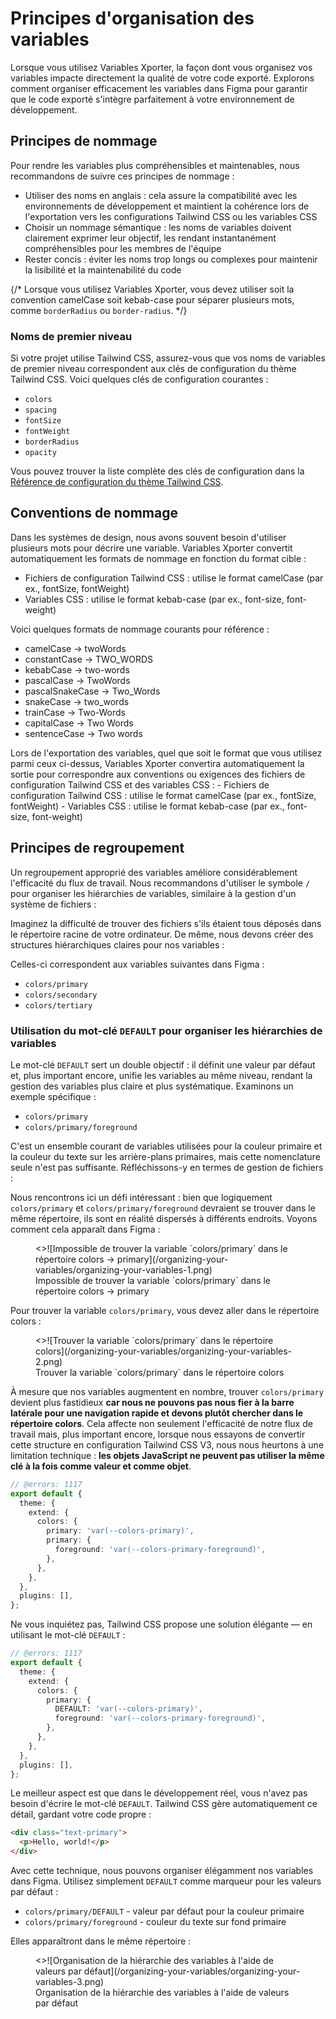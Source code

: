 
# Principes d'organisation des variables

Lorsque vous utilisez Variables Xporter, la façon dont vous organisez vos variables impacte directement la qualité de votre code exporté. Explorons comment organiser efficacement les variables dans Figma pour garantir que le code exporté s'intègre parfaitement à votre environnement de développement.

## Principes de nommage

Pour rendre les variables plus compréhensibles et maintenables, nous recommandons de suivre ces principes de nommage :

- Utiliser des noms en anglais : cela assure la compatibilité avec les environnements de développement et maintient la cohérence lors de l'exportation vers les configurations Tailwind CSS ou les variables CSS
- Choisir un nommage sémantique : les noms de variables doivent clairement exprimer leur objectif, les rendant instantanément compréhensibles pour les membres de l'équipe
- Rester concis : éviter les noms trop longs ou complexes pour maintenir la lisibilité et la maintenabilité du code

{/* <Callout type="info" emoji="ℹ️">
  Lorsque vous utilisez Variables Xporter, vous devez utiliser soit la convention camelCase soit kebab-case pour séparer plusieurs mots, comme `borderRadius` ou `border-radius`.
</Callout> */}

### Noms de premier niveau

Si votre projet utilise Tailwind CSS, assurez-vous que vos noms de variables de premier niveau correspondent aux clés de configuration du thème Tailwind CSS. Voici quelques clés de configuration courantes :

- `colors`
- `spacing`
- `fontSize`
- `fontWeight`
- `borderRadius`
- `opacity`

Vous pouvez trouver la liste complète des clés de configuration dans la [Référence de configuration du thème Tailwind CSS](https://tailwindcss.com/docs/theme#theme-variable-namespaces).

## Conventions de nommage

Dans les systèmes de design, nous avons souvent besoin d'utiliser plusieurs mots pour décrire une variable. Variables Xporter convertit automatiquement les formats de nommage en fonction du format cible :

- Fichiers de configuration Tailwind CSS : utilise le format camelCase (par ex., fontSize, fontWeight)
- Variables CSS : utilise le format kebab-case (par ex., font-size, font-weight)

Voici quelques formats de nommage courants pour référence :
- camelCase -> twoWords
- constantCase -> TWO_WORDS
- kebabCase -> two-words
- pascalCase -> TwoWords
- pascalSnakeCase -> Two_Words
- snakeCase -> two_words
- trainCase -> Two-Words
- capitalCase -> Two Words
- sentenceCase -> Two words

<Callout type="info" emoji="ℹ️">
  Lors de l'exportation des variables, quel que soit le format que vous utilisez parmi ceux ci-dessus, Variables Xporter convertira automatiquement la sortie pour correspondre aux conventions ou exigences des fichiers de configuration Tailwind CSS et des variables CSS :
  - Fichiers de configuration Tailwind CSS : utilise le format camelCase (par ex., fontSize, fontWeight)
  - Variables CSS : utilise le format kebab-case (par ex., font-size, font-weight)
</Callout>

## Principes de regroupement

Un regroupement approprié des variables améliore considérablement l'efficacité du flux de travail. Nous recommandons d'utiliser le symbole `/` pour organiser les hiérarchies de variables, similaire à la gestion d'un système de fichiers :

Imaginez la difficulté de trouver des fichiers s'ils étaient tous déposés dans le répertoire racine de votre ordinateur. De même, nous devons créer des structures hiérarchiques claires pour nos variables :

<FileTree>
  <FileTree.Folder name="colors" defaultOpen>
    <FileTree.File name="primary" />
    <FileTree.File name="secondary" />
    <FileTree.File name="tertiary" />
    <FileTree.File name="..." />
  </FileTree.Folder>
</FileTree>

Celles-ci correspondent aux variables suivantes dans Figma :

- `colors/primary`
- `colors/secondary`
- `colors/tertiary`

### Utilisation du mot-clé `DEFAULT` pour organiser les hiérarchies de variables

Le mot-clé `DEFAULT` sert un double objectif : il définit une valeur par défaut et, plus important encore, unifie les variables au même niveau, rendant la gestion des variables plus claire et plus systématique. Examinons un exemple spécifique :

- `colors/primary`
- `colors/primary/foreground`

C'est un ensemble courant de variables utilisées pour la couleur primaire et la couleur du texte sur les arrière-plans primaires, mais cette nomenclature seule n'est pas suffisante. Réfléchissons-y en termes de gestion de fichiers :

<FileTree>
  <FileTree.Folder name="colors" defaultOpen>
    <FileTree.File name="primary" />
    <FileTree.Folder name="primary" defaultOpen>
      <FileTree.File name="foreground" />
    </FileTree.Folder>
  </FileTree.Folder>
</FileTree>

Nous rencontrons ici un défi intéressant : bien que logiquement `colors/primary` et `colors/primary/foreground` devraient se trouver dans le même répertoire, ils sont en réalité dispersés à différents endroits. Voyons comment cela apparaît dans Figma :

<figure className="mt-6">
  <>![Impossible de trouver la variable `colors/primary` dans le répertoire colors -> primary](/organizing-your-variables/organizing-your-variables-1.png)</>
  <figcaption>
    Impossible de trouver la variable `colors/primary` dans le répertoire colors -> primary
  </figcaption>
</figure>

Pour trouver la variable `colors/primary`, vous devez aller dans le répertoire colors :

<figure className="mt-6">
  <>![Trouver la variable `colors/primary` dans le répertoire colors](/organizing-your-variables/organizing-your-variables-2.png)</>
  <figcaption>
    Trouver la variable `colors/primary` dans le répertoire colors
  </figcaption>
</figure>

À mesure que nos variables augmentent en nombre, trouver `colors/primary` devient plus fastidieux **car nous ne pouvons pas nous fier à la barre latérale pour une navigation rapide et devons plutôt chercher dans le répertoire colors**.
Cela affecte non seulement l'efficacité de notre flux de travail mais, plus important encore, lorsque nous essayons de convertir cette structure en configuration Tailwind CSS V3, nous nous heurtons à une limitation technique : **les objets JavaScript ne peuvent pas utiliser la même clé à la fois comme valeur et comme objet**.

```ts twoslash
// @errors: 1117
export default {
  theme: {
    extend: {
      colors: {
        primary: 'var(--colors-primary)', 
        primary: {
          foreground: 'var(--colors-primary-foreground)',
        },
      },
    },
  },
  plugins: [],
};
```

Ne vous inquiétez pas, Tailwind CSS propose une solution élégante — en utilisant le mot-clé `DEFAULT` :

```ts twoslash
// @errors: 1117
export default {
  theme: {
    extend: {
      colors: {
        primary: {
          DEFAULT: 'var(--colors-primary)',
          foreground: 'var(--colors-primary-foreground)',
        },
      },
    },
  },
  plugins: [],
};
```

Le meilleur aspect est que dans le développement réel, vous n'avez pas besoin d'écrire le mot-clé `DEFAULT`. Tailwind CSS gère automatiquement ce détail, gardant votre code propre :

```html
<div class="text-primary">
  <p>Hello, world!</p>
</div>
```

Avec cette technique, nous pouvons organiser élégamment nos variables dans Figma. Utilisez simplement `DEFAULT` comme marqueur pour les valeurs par défaut :

- `colors/primary/DEFAULT` - valeur par défaut pour la couleur primaire
- `colors/primary/foreground` - couleur du texte sur fond primaire

Elles apparaîtront dans le même répertoire :

<figure className="mt-6">
  <>![Organisation de la hiérarchie des variables à l'aide de valeurs par défaut](/organizing-your-variables/organizing-your-variables-3.png)</>
  <figcaption>
    Organisation de la hiérarchie des variables à l'aide de valeurs par défaut
  </figcaption>
</figure>
